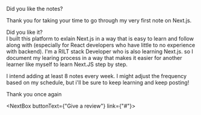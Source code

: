 




<MainHeading> Did you like the notes? </MainHeading>

Thank you for taking your time to go through my very first note on Next.js.

Did you like it? <br/>
I built this platform to exlain Next.js
in a way that is easy to learn and follow along with (especially for React developers who have little to no experience with backend).
I'm a RILT stack Developer who is also learning Next.js. so I document my learing process in a way that makes it
easier for another learner like myself to learn Next.JS step by step.

I intend adding at least 8 notes every week. I might adjust the frequency based on my 
schedule, but i'll be sure to keep learning and keep posting!

Thank you once again

<NextBox buttonText={"Give a review"} link={"#"}>

    

</NextBox>
